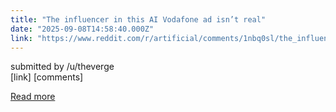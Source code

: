```yaml
---
title: "The influencer in this AI Vodafone ad isn’t real"
date: "2025-09-08T14:58:40.000Z"
link: "https://www.reddit.com/r/artificial/comments/1nbq0sl/the_influencer_in_this_ai_vodafone_ad_isnt_real/"
---
```


submitted by    /u/theverge  
 [link]   [comments]

[Read more](https://www.reddit.com/r/artificial/comments/1nbq0sl/the_influencer_in_this_ai_vodafone_ad_isnt_real/)
